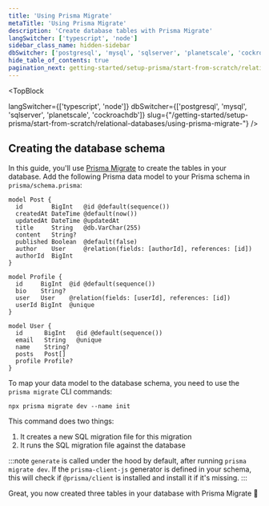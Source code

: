 ```yaml
---
title: 'Using Prisma Migrate'
metaTitle: 'Using Prisma Migrate'
description: 'Create database tables with Prisma Migrate'
langSwitcher: ['typescript', 'node']
sidebar_class_name: hidden-sidebar
dbSwitcher: ['postgresql', 'mysql', 'sqlserver', 'planetscale', 'cockroachdb']
hide_table_of_contents: true
pagination_next: getting-started/setup-prisma/start-from-scratch/relational-databases/install-prisma-client-node-cockroachdb
---
```

<head>
    <title>{frontMatter.metaTitle}</title>
</head> 

<TopBlock
 
  langSwitcher={['typescript', 'node']}
  dbSwitcher={['postgresql', 'mysql', 'sqlserver', 'planetscale', 'cockroachdb']}
  slug={"/getting-started/setup-prisma/start-from-scratch/relational-databases/using-prisma-migrate-"}
 />

## Creating the database schema

In this guide, you'll use [Prisma Migrate](/orm/prisma-migrate) to create the tables in your database. Add the following Prisma data model to your Prisma schema in `prisma/schema.prisma`:

```prisma file=prisma/schema.prisma copy showLineNumbers
model Post {
  id        BigInt   @id @default(sequence())
  createdAt DateTime @default(now())
  updatedAt DateTime @updatedAt
  title     String   @db.VarChar(255)
  content   String?
  published Boolean  @default(false)
  author    User     @relation(fields: [authorId], references: [id])
  authorId  BigInt
}

model Profile {
  id     BigInt  @id @default(sequence())
  bio    String?
  user   User    @relation(fields: [userId], references: [id])
  userId BigInt  @unique
}

model User {
  id      BigInt   @id @default(sequence())
  email   String   @unique
  name    String?
  posts   Post[]
  profile Profile?
}
```

To map your data model to the database schema, you need to use the `prisma migrate` CLI commands:

```terminal
npx prisma migrate dev --name init
```

This command does two things:

1. It creates a new SQL migration file for this migration
1. It runs the SQL migration file against the database

:::note
`generate` is called under the hood by default, after running `prisma migrate dev`. If the `prisma-client-js` generator is defined in your schema, this will check if `@prisma/client` is installed and install it if it's missing.
:::

Great, you now created three tables in your database with Prisma Migrate 🚀
